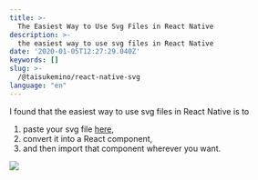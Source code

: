 ```yaml
---
title: >-
  The Easiest Way to Use Svg Files in React Native
description: >-
  the easiest way to use svg files in React Native
date: '2020-01-05T12:27:29.040Z'
keywords: []
slug: >-
  /@taisukemino/react-native-svg
language: "en"
---
```


I found that the easiest way to use svg files in React Native is to
1) paste your svg file [here](https://svgr.now.sh/),
2) convert it into a React component,
3)  and then import that component wherever you want.

![](/static/images/react-native-svg/react-native-svg.gif)
